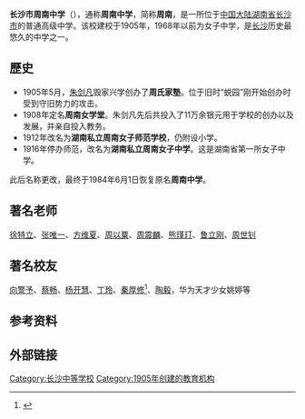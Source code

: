 {{Refimprove|time=2020-03-04T03:01:55+00:00}}
{{高中
 |名称          = 长沙市周南中学
 |图像          = Changsha_Zhounan_High_School_School_Logo-Present2020_(From_Baidubaike).png
 |外文名称      = Zhounan High School
 |校训          = 诚朴、健美、笃学、奋进
 |理念          = 
 |建校          = {{QING-1889}}[[光绪|光绪]]31年（1905年）
 |类型          = [[公立學校|公立学校]]
 |共学或别学    = [[混合性別教育|男女共学]]
 |课程          = [[全日制學校|全日制课程]]
 |单位制或学年制= [[学年制|学年制]]
 |学科          = [[普通型高級中等學校|普通科]]
 |学期          = [[2学期制|2学期制]]
 |年级          = 3年级制
 |创立者        = 朱剑凡
 |党委书记      = 潘永明
 |校长          = 陈新春<ref name=President>{{Cite web|url=http://www.zhounan.com/xxgk/ldbz|title=领导班子|publisher=长沙市周南中学|accessdate=2022-01-19}}</ref>
 |副校长        = 吴光益、周树明、朱双华<ref name =President />
 |旧校名        = 长沙市第四中学
 |隶属          = 长沙市教育局
 |地址          = {{CHN}}[[湖南省|湖南省]][[长沙市|长沙市]][[开福区|开福区]]芙蓉北路
 |坐标          =  
 |邮编          = 
 |网站          = {{URL|http://www.zhounan.com}}
}}

'''长沙市周南中学'''（{{Lang-en|ZhouNan High School, Changsha}}），通称'''周南中学'''，简称'''周南'''，是一所位于[[中国大陆|中国大陆]][[湖南省|湖南省]][[长沙市|长沙市]]的普通高级中学。该校建校于1905年，1968年以前为女子中学，是[[长沙|长沙]]历史最悠久的中学之一。

==歷史==
*1905年5月，[[朱剑凡|朱剑凡]]毁家兴学创办了'''周氏家塾'''。位于旧时“蜕园”刚开始创办时受到守旧势力的攻击。
*1908年定名'''周南女学堂'''。朱剑凡先后共投入了11万余银元用于学校的创办以及发展，并亲自投入教务。
*1912年改名为'''湖南私立周南女子师范学校'''，仍附设小学。
*1916年停办师范，改名为'''湖南私立周南女子中学'''。这是湖南省第一所女子中学。

此后名称更改，最终于1984年6月1日恢复原名'''周南中学'''。

==著名老师==
[[徐特立|徐特立]]、[[张唯一|张唯一]]、[[方维夏|方维夏]]、[[周以粟|周以粟]]、[[周震麟|周震麟]]、[[熊瑾玎|熊瑾玎]]、[[鲁立刚|鲁立刚]]、[[周世钊|周世钊]]

==著名校友==
[[向警予|向警予]]、[[蔡畅|蔡畅]]、[[杨开慧|杨开慧]]、[[丁玲|丁玲]]、[[秦厚修|秦厚修]]<ref>{{Cite web|url=http://www.zhounan.com/Item/5073.aspx|title=马英九之母秦厚修女士回周南中学庆贺百年校庆|publisher=周南中学|date=2005-10-02}}</ref>、[[陶毅|陶毅]]，华为天才少女姚婷等

==参考资料==
{{Reflist}}

== 外部链接 ==
{{湖南省示范性普通高级中学}}

[[Category:长沙中等学校|Category:长沙中等学校]]
[[Category:1905年创建的教育机构|Category:1905年创建的教育机构]]
